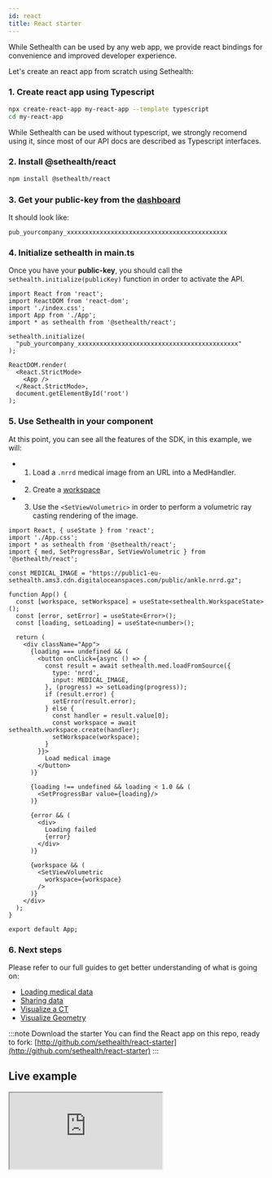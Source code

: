 ```yaml
---
id: react
title: React starter
---
```


While Sethealth can be used by any web app, we provide react bindings for convenience and improved developer experience.

Let's create an react app from scratch using Sethealth:

### 1. Create react app using Typescript

```bash
npx create-react-app my-react-app --template typescript
cd my-react-app
```

While Sethealth can be used without typescript, we strongly recomend using it, since most of our API docs are described
as Typescript interfaces. 

### 2. Install **@sethealth/react**

```bash
npm install @sethealth/react
```

### 3. Get your **public-key** from the [dashboard](https://dashboard.set.health)

It should look like:

```
pub_yourcompany_xxxxxxxxxxxxxxxxxxxxxxxxxxxxxxxxxxxxxxxxxxxx
```

### 4. Initialize **sethealth** in main.ts

Once you have your **public-key**, you should call the `sethealth.initialize(publicKey)` function in order to activate the API.

```tsx title="/src/index.ts" {7-13}
import React from 'react';
import ReactDOM from 'react-dom';
import './index.css';
import App from './App';
import * as sethealth from '@sethealth/react';

sethealth.initialize(
  "pub_yourcompany_xxxxxxxxxxxxxxxxxxxxxxxxxxxxxxxxxxxxxxxxxxxx"
);

ReactDOM.render(
  <React.StrictMode>
    <App />
  </React.StrictMode>,
  document.getElementById('root')
);
```

### 5. Use Sethealth in your component

At this point, you can see all the features of the SDK, in this example, we will:
- 1. Load a `.nrrd` medical image from an URL into a MedHandler.
- 2. Create a [workspace](../)
- 3. Use the `<SetViewVolumetric>` in order to perform a volumetric ray casting rendering of the image.

```tsx title="/src/App.tsx" {3-4,17-20,24-26,34,45-47}
import React, { useState } from 'react';
import './App.css';
import * as sethealth from '@sethealth/react';
import { med, SetProgressBar, SetViewVolumetric } from '@sethealth/react';

const MEDICAL_IMAGE = "https://public1-eu-sethealth.ams3.cdn.digitaloceanspaces.com/public/ankle.nrrd.gz";

function App() {
  const [workspace, setWorkspace] = useState<sethealth.WorkspaceState>();
  const [error, setError] = useState<Error>();
  const [loading, setLoading] = useState<number>();

  return (
    <div className="App">
      {loading === undefined && (
        <button onClick={async () => {
          const result = await sethealth.med.loadFromSource({
            type: 'nrrd',
            input: MEDICAL_IMAGE,
          }, (progress) => setLoading(progress));
          if (result.error) {
            setError(result.error);
          } else {
            const handler = result.value[0];
            const workspace = await sethealth.workspace.create(handler);
            setWorkspace(workspace);
          }
        }}>
          Load medical image
        </button>
      )}

      {loading !== undefined && loading < 1.0 && (
        <SetProgressBar value={loading}/>
      )}

      {error && (
        <div>
          Loading failed
          {error}
        </div>
      )}

      {workspace && (
        <SetViewVolumetric
          workspace={workspace}
        />
      )}
    </div>
  );
}

export default App;
```

### 6. Next steps

Please refer to our full guides to get better understanding of what is going on:

- [Loading medical data](../guides/loading-medical-data)
- [Sharing data](../guides/sharing-data)
- [Visualize a CT](../guides/visualize-tomography)
- [Visualize Geometry](../guides/visualize-geometry)


:::note Download the starter
You can find the React app on this repo, ready to fork:
[http://github.com/sethealth/react-starter](http://github.com/sethealth/react-starter)
:::


## Live example 

<iframe
  src="https://codesandbox.io/embed/rough-worker-qkrbw?fontsize=14&hidenavigation=1&theme=dark&view=preview"
  style={{
    width:' 100%',
    height: '500px',
    border: 0,
    borderRadius: '4px',
    overflow: 'hidden'
  }}
  loading="lazy"
  allow="accelerometer; ambient-light-sensor; camera; encrypted-media; geolocation; gyroscope; hid; microphone; midi; payment; usb; vr; xr-spatial-tracking"
  sandbox="allow-forms allow-modals allow-popups allow-presentation allow-same-origin allow-scripts"
/>
